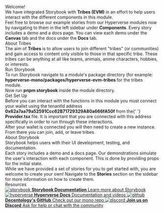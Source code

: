 
<Meta title="Get Started/Introduction" />

<style>{`
  .heading {
    --dark: '#000000';
    font-weight: 900;
    font-size: 32px;
    letter-spacing: 1px;
    line-height: 24px;
    margin-bottom: 20px;
    margin-top: 40px;
    font-family: "PT Sans", Calibri, Tahoma, sans-serif;
}
  .subheading {
    --mediumdark: '#999999';
    font-weight: 900;
    font-size: 18px;
    color: #999;
    letter-spacing: 4px;
    line-height: 24px;
    text-transform: uppercase;
    margin-bottom: 12px;
    margin-top: 40px;
    font-family: "PT Sans", Calibri, Tahoma, sans-serif;
  }

  .body {
    color: '#999';
    font-weight: 200;
    font-size: 16px;
    letter-spacing: 0px;
    line-height: 21px;
    margin-bottom: 12px;
    margin-top: 8px;
    font-family: "PT Sans", Calibri, Tahoma, sans-serif;
  }

  @font-face {
  font-family: "Fira Sans";
  src: url('fonts/fira/eot/FiraSans-Regular.eot');
  src: url('fonts/fira/eot/FiraSans-Regular.eot') format('embedded-opentype'),
       url('fonts/fira/woff2/FiraSans-Regular.woff2') format('woff2'),
       url('fonts/fira/woff/FiraSans-Regular.woff') format('woff'),
       url('fonts/fira/woff2/FiraSans-Regular.ttf') format('truetype');
}

  .link-list {
    display: grid;
    grid-template-columns: 1fr;
    grid-template-rows: 1fr 1fr;
    row-gap: 10px;
    font-family: "PT Sans", Calibri, Tahoma, sans-serif;
  
  }

  @media (min-width: 620px) {
    .link-list {
      row-gap: 20px;
      column-gap: 20px;
      grid-template-columns: 1fr 1fr;
      font-family: "PT Sans", Calibri, Tahoma, sans-serif;
      
    }
  }

  @media all and (-ms-high-contrast:none) {
  .link-list {
      display: -ms-grid;
      -ms-grid-columns: 1fr 1fr;
      -ms-grid-rows: 1fr 1fr;
      font-family: "PT Sans", Calibri, Tahoma, sans-serif;
    }
  }

  .link-item {
    display: block;
    padding: 20px 30px 20px 15px;
    border: 1px solid #00000010;
    border-radius: 5px;
    transition: background 150ms ease-out, border 150ms ease-out, transform 150ms ease-out;
    color: #ffffff;
    display: flex;
    align-items: flex-start;
    background: #19495e;
    font-family: "PT Sans", Calibri, Tahoma, sans-serif;
  }

  .link-item:hover {
    transform: translate3d(0, -3px, 0);
    box-shadow: rgba(0, 0, 0, 0.08) 0 3px 10px 0;
    background: #246685;
    font-family: "PT Sans", Calibri, Tahoma, sans-serif;
  }

  .link-item:active {
    border-color: #1EA7FD;
    transform: translate3d(0, 0, 0);
    font-family: "PT Sans", Calibri, Tahoma, sans-serif;

  }

  .link-item strong {
    font-weight: 700;
    display: block;
    margin-bottom: 2px;
    font-family: "PT Sans", Calibri, Tahoma, sans-serif;
  }
  
  .link-item img {
    height: 40px;
    width: 40px;
    margin-right: 15px;
    flex: none;
    font-family: "PT Sans", Calibri, Tahoma, sans-serif;
  }

  .link-item span {
    font-size: 14px;
    line-height: 20px;
    font-family: "PT Sans", Calibri, Tahoma, sans-serif;
  }

  .tip {
    display: inline-block;
    border-radius: 1em;
    font-size: 11px;
    line-height: 12px;
    font-weight: 700;
    background: #E7FDD8;
    color: #66BF3C;
    padding: 4px 12px;
    margin-right: 10px;
    vertical-align: top;
  }

  .tip-wrapper {
    font-size: 13px;
    line-height: 20px;
    margin-top: 40px;
    margin-bottom: 40px;
  }

  .tip-wrapper code {
    font-size: 12px;
    display: inline-block;
  }

  
`}</style>

<div className="heading">Welcome!</div>

<div className="body">We have integrated Storybook with <b>Tribes (EVM)</b> in an effort to help users interact with the different components in this module.</div>

<div className="body">Feel free to browse our example stories from our Hyperverse modules now by navigating to them in the left sidebar under <b>Components</b>.
Every story includes a demo and a docs page.
You can view each demo under the <b>Canvas</b> tab and the docs under the <b>Docs</b> tab.</div>


<div className="subheading">About Tribes</div>

<div className="body">The aim of <b>Tribes</b> is to allow users to join different "tribes" (or communities) and gain access to content only visible to those in that specific tribe.
These tribes can be anything at all like teams, animals, anime characters, hobbies, or interests.</div>

<div className="subheading">Run Storybook</div>

<div className="body">
	To run Storybook navigate to a module's package directory (for example:
	<b> hyperverse-mono/packages/hyperverse-evm-tribes </b> for the tribes module.
</div>

<div className="body">
  Now run <b> pnpm storybook </b> inside the module directory.
</div>

<div className="subheading">Get Set Up</div>

<div className="body">
	Before you can interact with the functions in this module you must connect your wallet using the
	tenantId address <b> 0x62a7aa79a52591Ccc62B71729329A80a666fA50f </b> from the{' '}
	<b> Provider.tsx </b> file. It is important that you are connected with this address
	specifically in order to run through these interactions.
</div>

<div className="body">
	After your wallet is connected you will then need to create a new instance. From there you can
	join, add, or leave tribes.
</div>

<div className="subheading">About Storybook</div>

<div className="body">Storybook helps users with their UI development, testing, and documentation.</div>

<div className="body">Each story includes a demo and a docs page. Our demonstrations
simulate the user's interaction with each component. This is done by providing props for the initial state.</div>

<div className="body">While we have provided a set of stories for you to get started with, you are welcome to create your own!
Navigate to the <b>Stories</b> section on the sidebar for more information on how to create them.</div>


<div className="subheading">Resources</div>

<div className="link-list">
	<a className="link-item" href="https://storybook.js.org/" target="_blank">
		<img src={Storybook} alt="storybook" />
		<span>
			<strong>Storybook Documentation</strong>
			Learn more about Storybook
		</span>
	</a>
	<a className="link-item" href="https://docs.hyperverse.dev/" target="_blank">
		<img src={Hyperverse} alt="hyperverse" />
		<span>
			<strong>Hyperverse Docs</strong>
			Documentation and videos
		</span>
	</a>
	<a className="link-item" href="https://github.com/decentology/hyperverse-mono" target="_blank">
		<img src={Github} alt="github" />
		<span>
			<strong>Decentology's GitHub</strong>
			Check out our mono repo
		</span>
	</a>
	<a className="link-item" href="https://discord.com/invite/uqecGxg" target="_blank">
		<img src={Discord} alt="discord" />
		<span>
			<strong>Join us on Discord</strong>
			Ask for help or chat with the community
		</span>
	</a>
</div>
